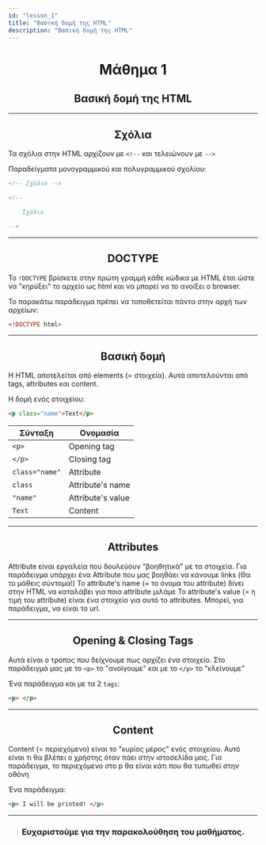 ```yaml
---
id: "lesson_1"
title: "Βασική δομή της HTML"
description: "Βασική δομή της HTML"
---
```


<h1 style="text-align: center;">Μάθημα 1</h1>

<h2 style="text-align: center;"> Βασική δομή της HTML </h2>

---

<h2 style="text-align: center;"> Σχόλια </h2>

Τα σχόλια στην HTML αρχίζουν με ```<!--``` και τελειώνουν με ```-->```

Παραδείγματα μονογραμμικού και πολυγραμμικού σχολίου:

```html
<!-- Σχόλιο -->
```

```html
<!--

    Σχόλιο

-->
```

---

<h2 style="text-align: center;"> DOCTYPE </h2>

Το ```!DOCTYPE``` βρίσκετε στην πρώτη γραμμή κάθε κώδικα με HTML έτσι ώστε να "κηρύξει" το αρχείο ως html και να μπορεί να το ανοίξει ο browser.

Το παρακάτω παράδειγμα πρέπει να τοποθετείται πάντα στην αρχή των αρχείων:

```html
<!DOCTYPE html>
```

---

<h2 style="text-align: center;"> Βασική δομή </h2>

Η HTML αποτελείται από elements (= στοιχεία). Αυτά αποτελούνται από tags, attributes και content.

Η δομή ενός στοιχείου:

```html
<p class="name">Text</p>
```
|Σύνταξη|Ονομασία|
|-------|------|
|```<p>```|Opening tag|
|```</p>```|Closing tag|
|```class="name"```|Attribute|
|```class```|Attribute's name|
|```"name"```|Attribute's value|
|```Text```|Content|

---

<h2 style="text-align: center;"> Attributes </h2>

Attribute είναι εργαλεία που δουλεύουν "βοηθητικά" με τα στοιχεία. 
Για παράδειγμα υπάρχει ένα Attribute που μας βοηθάει να κάνουμε links (Θα το μάθεις σύντομα!) 
Το attribute's name (= το όνομα του attribute) δίνει στην HTML να καταλάβει για ποιο attribute μιλάμε
Το attribute's value (= η τιμή του attribute) είναι ένα στοιχείο για αυτό το attributes. Μπορεί, για παράδειγμα, να είναι το url.

---

<h2 style="text-align: center;"> Opening & Closing Tags </h2>

Αυτά είναι ο τρόπος που δείχνουμε πως αρχίζει ένα στοιχείο. 
Στο παράδειγμά μας με το `<p>` το "ανοίγουμε" και με το `</p>` το "κλείνουμε"

Ένα παράδειγμα και με τα 2 ```tags```:

```html
<p> </p>
```

---

<h2 style="text-align: center;"> Content </h2>

Content (= περιεχόμενο) είναι το "κυρίος μέρος" ενός στοιχείου. Αυτό είναι τι θα βλέπει ο χρήστης όταν πάει στην ιστοσελίδα μας.
Για παράδειγμα, το περιεχόμενο στο p θα είναι κάτι που θα τυπωθεί στην οθόνη

Ένα παράδειγμα:

```html
<p> I will be printed! </p>
```

---

<h3 style="text-align: center;">Ευχαριστούμε για την παρακολούθηση του μαθήματος.</h3>